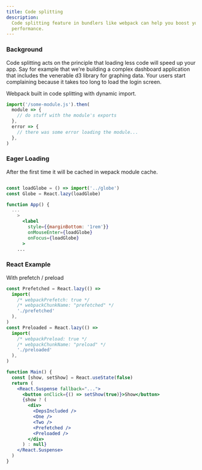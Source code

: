 ```yaml
---
title: Code splitting
description:
  Code splitting feature in bundlers like webpack can help you boost your app
  performance.
---
```


### Background

Code splitting acts on the principle that loading less code will speed up your
app. Say for example that we're building a complex dashboard application that
includes the venerable d3 library for graphing data. Your users start
complaining because it takes too long to load the login screen.

Webpack built in code splitting with dynamic import.

```javascript
import('/some-module.js').then(
  module => {
    // do stuff with the module's exports
  },
  error => {
    // there was some error loading the module...
  },
)
```

### Eager Loading

After the first time it will be cached in wepack module cache.

```jsx

const loadGlobe = () => import('../globe')
const Globe = React.lazy(loadGlobe)

function App() {
  ...
    >
      <label
        style={{marginBottom: '1rem'}}
        onMouseEnter={loadGlobe}
        onFocus={loadGlobe}
      >
    ...
```

### React Example

With prefetch / preload

```jsx
const Prefetched = React.lazy(() =>
  import(
    /* webpackPrefetch: true */
    /* webpackChunkName: "prefetched" */
    './prefetched'
  ),
)
const Preloaded = React.lazy(() =>
  import(
    /* webpackPreload: true */
    /* webpackChunkName: "preload" */
    './preloaded'
  ),
)

function Main() {
  const [show, setShow] = React.useState(false)
  return (
    <React.Suspense fallback="...">
      <button onClick={() => setShow(true)}>Show</button>
      {show ? (
        <div>
          <DepsIncluded />
          <One />
          <Two />
          <Prefetched />
          <Preloaded />
        </div>
      ) : null}
    </React.Suspense>
  )
}
```
